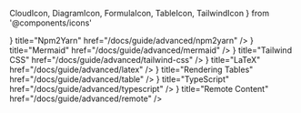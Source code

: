   CloudIcon,
  DiagramIcon,
  FormulaIcon,
  TableIcon,
  TailwindIcon
} from '@components/icons'

<Cards>
  <Cards.Card
    icon={<TerminalIcon />}
    title="Npm2Yarn"
    href="/docs/guide/advanced/npm2yarn"
  />
  <Cards.Card
    icon={<DiagramIcon />}
    title="Mermaid"
    href="/docs/guide/advanced/mermaid"
  />
  <Cards.Card
    icon={<TailwindIcon />}
    title="Tailwind CSS"
    href="/docs/guide/advanced/tailwind-css"
  />
  <Cards.Card
    icon={<FormulaIcon />}
    title="LaTeX"
    href="/docs/guide/advanced/latex"
  />
  <Cards.Card
    icon={<TableIcon />}
    title="Rendering Tables"
    href="/docs/guide/advanced/table"
  />
  <Cards.Card
    icon={<TypeScriptIcon />}
    title="TypeScript"
    href="/docs/guide/advanced/typescript"
  />
  <Cards.Card
    icon={<CloudIcon />}
    title="Remote Content"
    href="/docs/guide/advanced/remote"
  />
  <Cards.Card title="Playground" href="/docs/guide/advanced/playground" />
  <Cards.Card
    title="Customize Cascade Layers"
    href="/docs/guide/advanced/customize-the-cascade-layers"
  />
  <Cards.Card
    title="Twoslash Support"
    href="/docs/guide/advanced/twoslash-support"
  />
</Cards>
